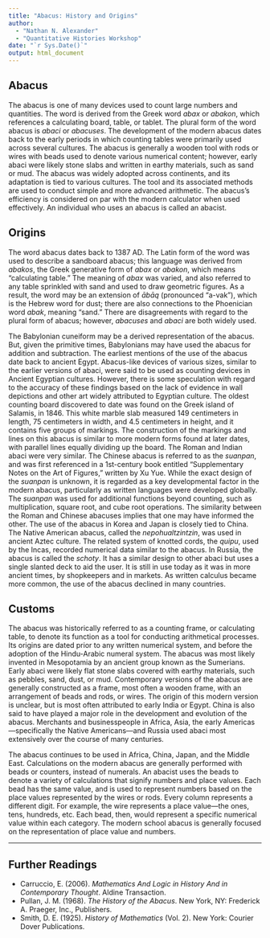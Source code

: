 ```yaml
---
title: "Abacus: History and Origins"
author: 
  - "Nathan N. Alexander"
  - "Quantitative Histories Workshop"
date: "`r Sys.Date()`"
output: html_document
---
```


## Abacus

The abacus is one of many devices used to count large numbers and quantities. The word is derived from the Greek word *abax* or *abakon*, which references a calculating board, table, or tablet. The plural form of the word abacus is *abaci* or *abacuses*. The development of the modern abacus dates back to the early periods in which counting tables were primarily used across several cultures. The abacus is generally a wooden tool with rods or wires with beads used to denote various numerical content; however, early abaci were likely stone slabs and written in earthy materials, such as sand or mud. The abacus was widely adopted across continents, and its adaptation is tied to various cultures. The tool and its associated methods are used to conduct simple and more advanced arithmetic. The abacus's efficiency is considered on par with the modern calculator when used effectively. An individual who uses an abacus is called an abacist.

## Origins

The word abacus dates back to 1387 AD. The Latin form of the word was used to describe a sandboard abacus; this language was derived from *abakos*, the Greek generative form of *abax* or *abakon*, which means “calculating table.” The meaning of *abax* was varied, and also referred to any table sprinkled with sand and used to draw geometric figures. As a result, the word may be an extension of *ābāq* (pronounced “a-vak”), which is the Hebrew word for dust; there are also connections to the Phoenician word *abak*, meaning “sand.” There are disagreements with regard to the plural form of abacus; however, *abacuses* and *abaci* are both widely used.

The Babylonian cuneiform may be a derived representation of the abacus. But, given the primitive times, Babylonians may have used the abacus for addition and subtraction. The earliest mentions of the use of the abacus date back to ancient Egypt. Abacus-like devices of various sizes, similar to the earlier versions of abaci, were said to be used as counting devices in Ancient Egyptian cultures. However, there is some speculation with regard to the accuracy of these findings based on the lack of evidence in wall depictions and other art widely attributed to Egyptian culture. The oldest counting board discovered to date was found on the Greek island of Salamis, in 1846. This white marble slab measured 149 centimeters in length, 75 centimeters in width, and 4.5 centimeters in height, and it contains five groups of markings. The construction of the markings and lines on this abacus is similar to more modern forms found at later dates, with parallel lines equally dividing up the board. The Roman and Indian abaci were very similar. The Chinese abacus is referred to as the *suanpan*, and was first referenced in a 1st-century book entitled “Supplementary Notes on the Art of Figures,” written by Xu Yue. While the exact design of the *suanpan* is unknown, it is regarded as a key developmental factor in the modern abacus, particularly as written languages were developed globally. The *suanpan* was used for additional functions beyond counting, such as multiplication, square root, and cube root operations. The similarity between the Roman and Chinese abacuses implies that one may have informed the other. The use of the abacus in Korea and Japan is closely tied to China. The Native American abacus, called the *nepohualtzintzin*, was used in ancient Aztec culture. The related system of knotted cords, the *quipu*, used by the Incas, recorded numerical data similar to the abacus. In Russia, the abacus is called the *schoty*. It has a similar design to other abaci but uses a single slanted deck to aid the user. It is still in use today as it was in more ancient times, by shopkeepers and in markets. As written calculus became more common, the use of the abacus declined in many countries.

## Customs

The abacus was historically referred to as a counting frame, or calculating table, to denote its function as a tool for conducting arithmetical processes. Its origins are dated prior to any written numerical system, and before the adoption of the Hindu-Arabic numeral system. The abacus was most likely invented in Mesopotamia by an ancient group known as the Sumerians. Early abaci were likely flat stone slabs covered with earthy materials, such as pebbles, sand, dust, or mud. Contemporary versions of the abacus are generally constructed as a frame, most often a wooden frame, with an arrangement of beads and rods, or wires. The origin of this modern version is unclear, but is most often attributed to early India or Egypt. China is also said to have played a major role in the development and evolution of the abacus. Merchants and businesspeople in Africa, Asia, the early Americas—specifically the Native Americans—and Russia used abaci most extensively over the course of many centuries.

The abacus continues to be used in Africa, China, Japan, and the Middle East. Calculations on the modern abacus are generally performed with beads or counters, instead of numerals. An abacist uses the beads to denote a variety of calculations that signify numbers and place values. Each bead has the same value, and is used to represent numbers based on the place values represented by the wires or rods. Every column represents a different digit. For example, the wire represents a place value—the ones, tens, hundreds, etc. Each bead, then, would represent a specific numerical value within each category. The modern school abacus is generally focused on the representation of place value and numbers.

---

## Further Readings

- Carruccio, E. (2006). *Mathematics And Logic in History And in Contemporary Thought*. Aldine Transaction.
- Pullan, J. M. (1968). *The History of the Abacus*. New York, NY: Frederick A. Praeger, Inc., Publishers.
- Smith, D. E. (1925). *History of Mathematics* (Vol. 2). New York: Courier Dover Publications.

